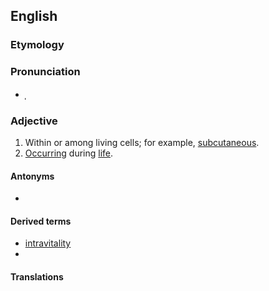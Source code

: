 ==English==

===Etymology===
{{prefix|en|intra|vital}}

===Pronunciation===
* {{IPA|en|/ɪntɹəˈvaɪtl/}}̩

===Adjective===
{{en-adj|-}}

# Within or among living cells; for example, [[subcutaneous]].
# [[occur|Occur]]ring during [[life]].

====Antonyms====
* {{l|en|extravital}}

====Derived terms====
* [[intravitality]]
* {{l|en|intravital microscopy}}

====Translations====
{{trans-top|withing or among living cells}}
{{trans-mid}}
{{trans-bottom}}